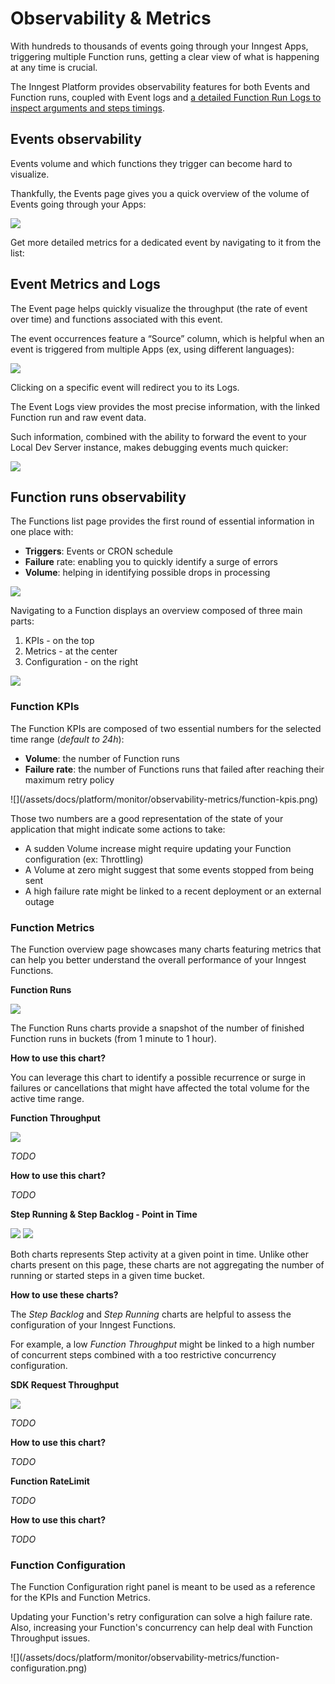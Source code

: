 
# Observability & Metrics


With hundreds to thousands of events going through your Inngest Apps, triggering multiple Function runs, getting a clear view of what is happening at any time is crucial.

The Inngest Platform provides observability features for both Events and Function runs, coupled with Event logs and [a detailed Function Run Logs to inspect arguments and steps timings](/docs/platform/monitor/inspecting-function-runs).

## Events observability

Events volume and which functions they trigger can become hard to visualize.

Thankfully, the Events page gives you a quick overview of the volume of Events going through your Apps:

![](/assets/docs/platform/monitor/observability-metrics/events-list.png)

Get more detailed metrics for a dedicated event by navigating to it from the list:

## Event Metrics and Logs

The Event page helps quickly visualize the throughput (the rate of event over time) and functions associated with this event.

The event occurrences feature a “Source” column, which is helpful when an event is triggered from multiple Apps (ex, using different languages):

![](/assets/docs/platform/monitor/observability-metrics/event-view.png)

Clicking on a specific event will redirect you to its Logs.

The Event Logs view provides the most precise information, with the linked Function run and raw event data.

Such information, combined with the ability to forward the event to your Local Dev Server instance, makes debugging events much quicker:

![](/assets/docs/platform/monitor/observability-metrics/event-logs-view.png)

## Function runs observability

The Functions list page provides the first round of essential information in one place with:

- **Triggers**: Events or CRON schedule
- **Failure** rate: enabling you to quickly identify a surge of errors
- **Volume**: helping in identifying possible drops in processing

![](/assets/docs/platform/monitor/observability-metrics/functions-list.png)

Navigating to a Function displays an overview composed of three main parts:

1. KPIs - on the top
2. Metrics - at the center
3. Configuration - on the right

![](/assets/docs/platform/monitor/observability-metrics/function-view.png)

### Function KPIs

The Function KPIs are composed of two essential numbers for the selected time range (_default to 24h_):

<Row>

<Col>

- **Volume**: the number of Function runs
- **Failure rate**: the number of Functions runs that failed after reaching their maximum retry policy
</Col>
<Col>
![](/assets/docs/platform/monitor/observability-metrics/function-kpis.png)
</Col>

</Row>

Those two numbers are a good representation of the state of your application that might indicate some actions to take:

- A sudden Volume increase might require updating your Function configuration (ex: Throttling)
- A Volume at zero might suggest that some events stopped from being sent
- A high failure rate might be linked to a recent deployment or an external outage

### Function Metrics

The Function overview page showcases many charts featuring metrics that can help you better understand the overall performance of your Inngest Functions.

**Function Runs**

![](/assets/docs/platform/monitor/observability-metrics/function-metrics-runs.png)

The Function Runs charts provide a snapshot of the number of finished Function runs in buckets (from 1 minute to 1 hour).

<Callout variant="info">

**How to use this chart?**

You can leverage this chart to identify a possible recurrence or surge in failures or cancellations that might have affected the total volume for the active time range.

</Callout>

**Function Throughput**

![](/assets/docs/platform/monitor/observability-metrics/function-metrics-throughput.png)

_TODO_

<Callout variant="info">

**How to use this chart?**

_TODO_

</Callout>

**Step Running & Step Backlog  - Point in Time**

![](/assets/docs/platform/monitor/observability-metrics/function-metrics-step-backlog.png)
![](/assets/docs/platform/monitor/observability-metrics/function-metrics-step-running.png)

Both charts represents Step activity at a given point in time. Unlike other charts present on this page, these charts are not
aggregating the number of running or started steps in a given time bucket.

<Callout variant="info">

**How to use these charts?**

The _Step Backlog_ and _Step Running_ charts are helpful to assess the configuration of your Inngest Functions.

For example, a low _Function Throughput_ might be linked to a high number of concurrent steps combined with a too restrictive concurrency configuration.

</Callout>

**SDK Request Throughput**

![](/assets/docs/platform/monitor/observability-metrics/function-metrics-sdk-request-throughput.png)

_TODO_

<Callout variant="info">

**How to use this chart?**

_TODO_

</Callout>

**Function RateLimit**

_TODO_

<Callout variant="info">

**How to use this chart?**

_TODO_

</Callout>

### Function Configuration


<Row>

<Col>
The Function Configuration right panel is meant to be used as a reference for the KPIs and Function Metrics.

Updating your Function's retry configuration can solve a high failure rate. Also, increasing your Function's concurrency can help deal with Function Throughput issues.
</Col>

<Col>
![](/assets/docs/platform/monitor/observability-metrics/function-configuration.png)
</Col>

</Row>


